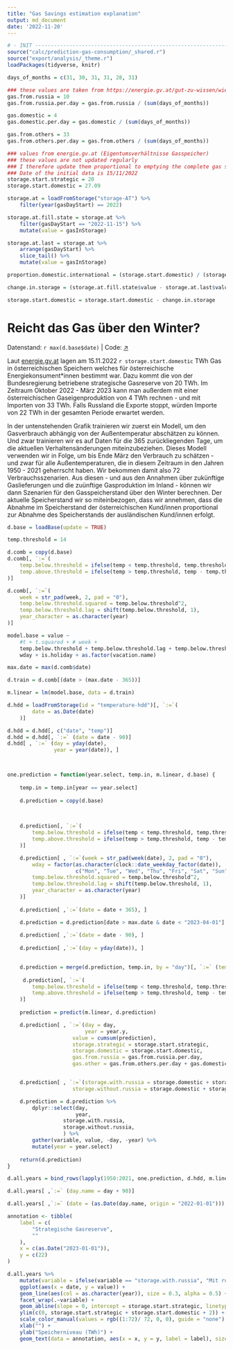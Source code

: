 ```yaml
---
title: "Gas Savings estimation explanation"
output: md_document
date: '2022-11-20'
---
```


```r
# - INIT -----------------------------------------------------------------------
source("calc/prediction-gas-consumption/_shared.r")
source("export/analysis/_theme.r")
loadPackages(tidyverse, knitr)

days_of_months = c(31, 30, 31, 31, 28, 31)

### these values are taken from https://energie.gv.at/gut-zu-wissen/wie-wird-der-winter
gas.from.russia = 10
gas.from.russia.per.day = gas.from.russia / (sum(days_of_months))

gas.domestic = 4
gas.domestic.per.day = gas.domestic / (sum(days_of_months))

gas.from.others = 33
gas.from.others.per.day = gas.from.others / (sum(days_of_months))

### values from energie.gv.at (Eigentumsverhältnisse Gasspeicher)
### these values are not updated regularly
### I therefore update them proportional to emptying the complete gas storage
### Date of the initial data is 15/11/2022
storage.start.strategic = 20
storage.start.domestic = 27.09

storage.at = loadFromStorage("storage-AT") %>% 
    filter(year(gasDayStart) == 2022)  

storage.at.fill.state = storage.at %>% 
    filter(gasDayStart == "2022-11-15") %>% 
    mutate(value = gasInStorage)

storage.at.last = storage.at %>% 
    arrange(gasDayStart) %>% 
    slice_tail() %>% 
    mutate(value = gasInStorage)

proportion.domestic.international = (storage.start.domestic) / (storage.at.fill.state$value -  storage.start.strategic)

change.in.storage = (storage.at.fill.state$value - storage.at.last$value) * proportion.domestic.international

storage.start.domestic = storage.start.domestic - change.in.storage
```

# Reicht das Gas über den Winter?
<p class="meta">
    Datenstand: `r max(d.base$date)` | 
    Code: <a href="https://github.com/energy-monitor/explore/blob/main/analysis/gas-availability.rmd" target="_blank">↗</a>
</p>

Laut [energie.gv.at](https://energie.gv.at) lagen am 15.11.2022 `r storage.start.domestic` TWh Gas in österreichischen Speichern welches für österreichische Energiekonsument*innen bestimmt war. Dazu kommt die von der Bundesregierung betriebene strategische Gasreserve von 20 TWh. Im Zeitraum Oktober 2022 - März 2023 kann man außerdem mit einer österreichischen Gaseigenproduktion von 4 TWh rechnen - und mit Importen von 33 TWh. Falls Russland die Exporte stoppt, würden Importe von 22 TWh in der gesamten Periode erwartet werden. 

In der untenstehenden Grafik trainieren wir zuerst ein Modell, um den Gasverbrauch abhängig von der Außentemperatur abschätzen zu können. Und zwar trainieren wir es auf Daten für die 365 zurückliegenden Tage, um die aktuellen Verhaltensänderungen miteinzubeziehen. Dieses Modell verwenden wir in Folge, um bis Ende März den Verbrauch zu schätzen - und zwar für alle Außentemperaturen, die in diesem Zeitraum in den Jahren 1950 - 2021 geherrscht haben. Wir bekommen damit also 72 Verbrauchsszenarien. Aus diesen - und aus den Annahmen über zukünftige Gaslieferungen und die zuünftige Gasproduktion im Inland - können wir dann Szenarien für den Gasspeicherstand über den Winter berechnen. Der aktuelle Speicherstand wir so miteinbezogen, dass wir annehmen, dass die Abnahme im Speicherstand der österreichischen Kund/innen proportional zur Abnahme des Speicherstands der ausländischen Kund/innen erfolgt. 

```r

d.base = loadBase(update = TRUE)

temp.threshold = 14

d.comb = copy(d.base)
d.comb[, `:=`(
    temp.below.threshold = ifelse(temp < temp.threshold, temp.threshold - temp, 0),
    temp.above.threshold = ifelse(temp > temp.threshold, temp - temp.threshold, 0)
)]

d.comb[, `:=`(
    week = str_pad(week, 2, pad = "0"),
    temp.below.threshold.squared = temp.below.threshold^2,
    temp.below.threshold.lag = shift(temp.below.threshold, 1),
    year_character = as.character(year)
)]

model.base = value ~
    #t + t.squared + # week + 
    temp.below.threshold + temp.below.threshold.lag + temp.below.threshold.squared + 
    wday + is.holiday + as.factor(vacation.name) 

max.date = max(d.comb$date)

d.train = d.comb[(date > (max.date - 365))]

m.linear = lm(model.base, data = d.train)

d.hdd = loadFromStorage(id = "temperature-hdd")[, `:=`(
        date = as.Date(date)
    )]

d.hdd = d.hdd[, c("date", "temp")]
d.hdd = d.hdd[, `:=` (date = date - 90)]
d.hdd[ , `:=` (day = yday(date),
               year = year(date)), ]



one.prediction = function(year.select, temp.in, m.linear, d.base) {
    
    temp.in = temp.in[year == year.select]
    
    d.prediction = copy(d.base)

    
    
    d.prediction[, `:=`(
        temp.below.threshold = ifelse(temp < temp.threshold, temp.threshold - temp, 0),
        temp.above.threshold = ifelse(temp > temp.threshold, temp - temp.threshold, 0)
    )]

    d.prediction[ , `:=`(week = str_pad(week(date), 2, pad = "0"),
        wday = factor(as.character(clock::date_weekday_factor(date)),
                      c("Mon", "Tue", "Wed", "Thu", "Fri", "Sat", "Sun")),
        temp.below.threshold.squared = temp.below.threshold^2,
        temp.below.threshold.lag = shift(temp.below.threshold, 1),
        year_character = as.character(year)
    )]
    
    d.prediction[ ,`:=`(date = date + 365), ]

    d.prediction = d.prediction[date > max.date & date < "2023-04-01"]
    
    d.prediction[ ,`:=`(date = date - 90), ]
    
    d.prediction[ ,`:=`(day = yday(date)), ]

    
    d.prediction = merge(d.prediction, temp.in, by = "day")[, `:=` (temp = temp.y), ]
    
     d.prediction[, `:=`(
        temp.below.threshold = ifelse(temp < temp.threshold, temp.threshold - temp, 0),
        temp.above.threshold = ifelse(temp > temp.threshold, temp - temp.threshold, 0)
    )]
    
    prediction = predict(m.linear, d.prediction)

    d.prediction[ , `:=`(day = day,
                         year = year.y,
                     value = cumsum(prediction),
                     storage.strategic = storage.start.strategic,
                     storage.domestic = storage.start.domestic,
                     gas.from.russia = gas.from.russia.per.day,
                     gas.other = gas.from.others.per.day + gas.domestic.per.day)]


    d.prediction[ , `:=`(storage.with.russia = storage.domestic + storage.strategic - value + cumsum(gas.from.russia) + cumsum(gas.other),
                     storage.without.russia = storage.domestic + storage.strategic - value + cumsum(gas.other))]

    d.prediction = d.prediction %>% 
        dplyr::select(day,
                      year,
                  storage.with.russia,
                  storage.without.russia,
                  ) %>% 
        gather(variable, value, -day, -year) %>% 
        mutate(year = year.select)
    
    return(d.prediction)
}

d.all.years = bind_rows(lapply(1950:2021, one.prediction, d.hdd, m.linear, d.base)) %>% as.data.table()

d.all.years[ ,`:=` (day.name = day + 90)]

d.all.years[ ,`:=` (date = (as.Date(day.name, origin = "2022-01-01"))),]

annotation <- tibble(
    label = c(
        "Strategische Gasreserve", 
        ""
    ),
    x = c(as.Date("2023-01-01")),
    y = c(22)
)

d.all.years %>% 
    mutate(variable = ifelse(variable == "storage.with.russia", "Mit russischem Gas", "Ohne russisches Gas")) %>% 
    ggplot(aes(x = date, y = value)) +
    geom_line(aes(col = as.character(year)), size = 0.3, alpha = 0.5) +
    facet_wrap(.~variable) +
    geom_abline(slope = 0, intercept = storage.start.strategic, linetype = 2) +
    ylim(c(0, storage.start.strategic + storage.start.domestic + 2)) +
    scale_color_manual(values = rgb((1:72)/ 72, 0, 0), guide = "none") +
    xlab("") +
    ylab("Speicherniveau (TWh)") +
    geom_text(data = annotation, aes(x = x, y = y, label = label), size = 3)


```


